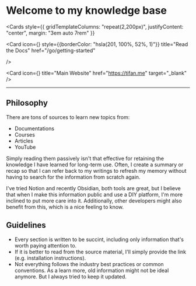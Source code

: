 
<br />

# Welcome to my knowledge base

<Cards
  style={{ gridTemplateColumns: "repeat(2,200px)", justifyContent: "center", margin: "3em auto 7rem" }}
>
  <Card
    icon={<Docs />}
    style={{borderColor: "hsla(201, 100%, 52%, 1)"}}
    title="Read the Docs"
    href="/go/getting-started"

/>

  <Card
    icon={<External />}
    title="Main Website"
    href="https://tifan.me"
    target="_blank"
  />
</Cards>

---

## Philosophy

There are tons of sources to learn new topics from:

- Documentations
- Courses
- Articles
- YouTube

Simply reading them passively isn't that effective for retaining the knowledge I have learned for long-term use. Often, I create a summary or recap so that I can refer back to my writings to refresh my memory without having to search for the information from scratch again.

I've tried Notion and recently Obsidian, both tools are great, but I believe that when I make this information public and use a DIY platform, I'm more inclined to put more care into it. Additionally, other developers might also benefit from this, which is a nice feeling to know.

## Guidelines

- Every section is written to be succint, including only information that's worth paying attention to.
- If it is better to read from the source material, I'll simply provide the link (e.g. installation instructions).
- Not everything follows the industry best practices or common conventions. As a learn more, old information might not be ideal anymore. But I always tried to keep it updated.
